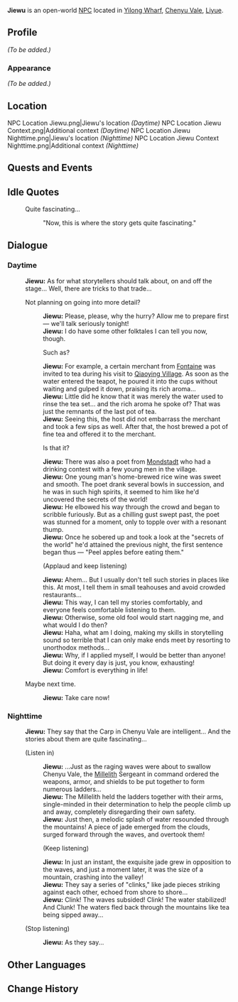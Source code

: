 {{Meta
<!-- Remove this template after adding the missing info -->
|missing_NPC_profile  = yes
}}
{{Character Infobox
|type             = Open-World NPC
|image            = NPC Jiewu.png
|realname         = <!-- Optional, if different from in-game name -->
|deceased         = <!-- Past (for deceased prior to events of the game) or free response -->
|region           = Liyue
|location         = Liyue
|affiliation      = 
|title            = Storyteller

|ancestry         = <!-- Clan/family -->
|father           = 
|mother           = 
|spouse           = 
|sibling          = 
|child            = 
|relative         = 

|voiceEN          = 
|voiceCN          = 
|voiceJP          = 
|voiceKR          = 
}}
'''Jiewu''' is an open-world [[NPC]] located in [[Yilong Wharf]], [[Chenyu Vale]], [[Liyue]].

==Profile==
<!--Detailed story/lore information goes here.-->
''(To be added.)''

===Appearance===
<!--Keep appearance section short and concise. Limit to 2 paragraphs with 3-4 sentences each.-->
''(To be added.)''

==Location==
<gallery>
NPC Location Jiewu.png|Jiewu's location ''(Daytime)''
NPC Location Jiewu Context.png|Additional context ''(Daytime)''
NPC Location Jiewu Nighttime.png|Jiewu's location ''(Nighttime)''
NPC Location Jiewu Context Nighttime.png|Additional context ''(Nighttime)''
</gallery>
<!--
==Profile==
Detailed story/lore information goes here.
''(To be added.)''

===Appearance===
Keep appearance section short and concise. Limit to 2 paragraphs with 3-4 sentences each.
''(To be added.)''
-->
==Quests and Events==
{{Quests and Events}}

==Idle Quotes==
{{Dialogue Start}}
: {{DIcon|Idle}} Quite fascinating...
:: {{A|VO Jiewu 01.ogg}} "Now, this is where the story gets quite fascinating."
{{Dialogue End}}

==Dialogue==
===Daytime===
{{Dialogue Start}}
:'''Jiewu:''' As for what storytellers should talk about, on and off the stage... Well, there are tricks to that trade...
:{{DIcon}} Not planning on going into more detail?
::'''Jiewu:''' Please, please, why the hurry? Allow me to prepare first &mdash; we'll talk seriously tonight!
::'''Jiewu:''' I do have some other folktales I can tell you now, though.
::{{DIcon}} Such as?
::'''Jiewu:''' For example, a certain merchant from [[Fontaine]] was invited to tea during his visit to [[Qiaoying Village]]. As soon as the water entered the teapot, he poured it into the cups without waiting and gulped it down, praising its rich aroma...
::'''Jiewu:''' Little did he know that it was merely the water used to rinse the tea set... and the rich aroma he spoke of? That was just the remnants of the last pot of tea.
::'''Jiewu:''' Seeing this, the host did not embarrass the merchant and took a few sips as well. After that, the host brewed a pot of fine tea and offered it to the merchant.
::{{DIcon}} Is that it?
::'''Jiewu:''' There was also a poet from [[Mondstadt]] who had a drinking contest with a few young men in the village.
::'''Jiewu:''' One young man's home-brewed rice wine was sweet and smooth. The poet drank several bowls in succession, and he was in such high spirits, it seemed to him like he'd uncovered the secrets of the world!
::'''Jiewu:''' He elbowed his way through the crowd and began to scribble furiously. But as a chilling gust swept past, the poet was stunned for a moment, only to topple over with a resonant thump.
::'''Jiewu:''' Once he sobered up and took a look at the "secrets of the world" he'd attained the previous night, the first sentence began thus &mdash; "Peel apples before eating them."
::{{DIcon}} (Applaud and keep listening)
::'''Jiewu:''' Ahem... But I usually don't tell such stories in places like this. At most, I tell them in small teahouses and avoid crowded restaurants...
::'''Jiewu:''' This way, I can tell my stories comfortably, and everyone feels comfortable listening to them.
::'''Jiewu:''' Otherwise, some old fool would start nagging me, and what would I do then?
::'''Jiewu:''' Haha, what am I doing, making my skills in storytelling sound so terrible that I can only make ends meet by resorting to unorthodox methods...
::'''Jiewu:''' Why, if I applied myself, I would be better than anyone! But doing it every day is just, you know, exhausting!
::'''Jiewu:''' Comfort is everything in life!
:{{DIcon}} Maybe next time.
::'''Jiewu:''' Take care now!
{{Dialogue End}}

===Nighttime===
{{Dialogue Start}}
:'''Jiewu:''' They say that the Carp in Chenyu Vale are intelligent... And the stories about them are quite fascinating...
:{{DIcon}} (Listen in)
::'''Jiewu:''' ...Just as the raging waves were about to swallow Chenyu Vale, the [[Millelith]] Sergeant in command ordered the weapons, armor, and shields to be put together to form numerous ladders...
::'''Jiewu:''' The Millelith held the ladders together with their arms, single-minded in their determination to help the people climb up and away, completely disregarding their own safety.
::'''Jiewu:''' Just then, a melodic splash of water resounded through the mountains! A piece of jade emerged from the clouds, surged forward through the waves, and overtook them!
::{{DIcon}} (Keep listening)
::'''Jiewu:''' In just an instant, the exquisite jade grew in opposition to the waves, and just a moment later, it was the size of a mountain, crashing into the valley!
::'''Jiewu:''' They say a series of "clinks," like jade pieces striking against each other, echoed from shore to shore...
::'''Jiewu:''' Clink! The waves subsided! Clink! The water stabilized! And Clunk! The waters fled back through the mountains like tea being sipped away...
:{{DIcon}} (Stop listening)
::'''Jiewu:''' As they say...
{{Dialogue End}}
<!--
==Event Dialogue==
===Event Name===
{{Dialogue Start}}
:'''Jiewu:'''
{{Dialogue End}}
-->
==Other Languages==
{{Other Languages|default_hidden=1
|en      = Jiewu
|zhs     = 捷悟
|zhs_rm  = Jiéwù
|zht     = 捷悟
|zht_rm  = Jiéwù
|ja      = 捷悟
|ja_rm   = Shougo{{Assumed}}
|ko      = {{tt|첩오|捷悟}}
|es      = Jiewu
|fr      = Jiewu
|ru      = Цзе У
|th      = Jiewu
|vi      = Jiewu
|de      = Jiewu
|id      = Jiewu
|pt      = Jiewu
|tr      = Jiewu
|it      = Jiewu
}}

==Change History==
{{Change History|4.4}}
<!--
==References==
{{Reflist}}
-->